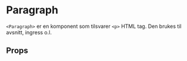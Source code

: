 
<Meta of={ParagraphStories} />

# Paragraph

<ComponentLinkRow
  docsHref="https://design.domstol.no/987b33f71/p/3718e2-typography"
  figmaHref="https://www.figma.com/file/ewqSDmkgqDQ5PyOsRp4V5b/DDS-Komponenter?type=design&node-id=9982-211813&mode=design&t=6iXcwqRnp1Ov7fmx-4"
  githubHref="https://github.com/domstolene/designsystem/tree/main/packages/components/src/components/Typography/Paragraph"
  storybookHref="https://domstolene.github.io/designsystem/?path=/story/dds-components-components-typography-paragraph--default"
/>

`<Paragraph>` er en komponent som tilsvarer `<p>` HTML tag. Den brukes til avsnitt, ingress o.l.

## Props

<Canvas of={ParagraphStories.Preview} />
<Controls of={ParagraphStories.Preview} />
